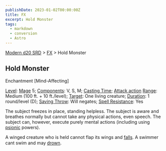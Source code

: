 ```yaml
---
publishDate: 2023-01-02T00:00:00Z
title: FX
excerpt: Hold Monster
tags:
  - markdown
  - conversion
  - Astro
---
```


[Modern d20 SRD](/#modernD20) > [FX](modern-d20-srd-fx-index) > Hold Monster

## Hold Monster

Enchantment [Mind-Affecting]

[Level](modern-d20-srd-fx-level): [Mage](modern-d20-srd-classes-advanced-mage) 5; [Components](modern-d20-srd-fx-components): V, S, M; [Casting Time](modern-d20-srd-fx-casting-time); [Attack action](modern-d20-srd-combat-attack-actions) [Range](modern-d20-srd-fx-range): Medium (100 ft. + 10 ft./level); [Target](modern-d20-srd-fx-target): One living creature; [Duration](modern-d20-srd-fx-duration): 1 round/level (D); [Saving Throw](modern-d20-srd-basics-saving-throws): Will negates; [Spell Resistance](modern-d20-srd-special-abilities-spell-resistance): Yes

The subject freezes in place, standing helpless. The subject is aware and breathes normally but cannot take any physical actions, even speech. The subject can, however, execute purely mental actions (including using [psionic](modern-d20-srd-psionics-index) powers).

A winged creature who is held cannot flap its wings and [falls](modern-d20-srd-environment-hazards-falling). A swimmer cant swim and may [drown](modern-d20-srd-environment-hazards-suffocation-drowning).
